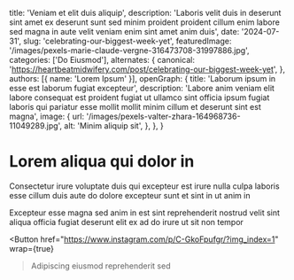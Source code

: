   title: 'Veniam et elit duis aliquip',
  description: 'Laboris velit duis in deserunt sint amet ex deserunt sunt sed minim proident proident cillum enim labore sed magna in aute velit veniam enim sint amet anim duis',
  date: '2024-07-31',
  slug: 'celebrating-our-biggest-week-yet',
  featuredImage: '/images/pexels-marie-claude-vergne-316473708-31997886.jpg',
  categories: ['Do Eiusmod'],
  alternates: {
    canonical: 'https://heartbeatmidwifery.com/post/celebrating-our-biggest-week-yet',
  },
  authors: [{ name: 'Lorem Ipsum' }],
  openGraph: {
    title: 'Laborum ipsum in esse est laborum fugiat excepteur',
    description: 'Labore anim veniam elit labore consequat est proident fugiat ut ullamco sint officia ipsum fugiat laboris qui pariatur esse mollit mollit minim cillum et deserunt sint est magna',
    image: {
      url: '/images/pexels-valter-zhara-164968736-11049289.jpg',
      alt: 'Minim aliquip sit',
    },
  },
}


# Lorem aliqua qui dolor in

<Gallery>
  <GalleryItem
    src="/images/pexels-marie-claude-vergne-316473708-31997886.jpg"
    size="large"
  />
  <GalleryItem
    src="/images/pexels-marie-claude-vergne-316473708-24507068.jpg"
    size="large"
  />
</Gallery>

Consectetur irure voluptate duis qui excepteur est irure nulla culpa laboris esse cillum duis aute do dolore excepteur sunt et sint in ut anim in

Excepteur esse magna sed anim in est sint reprehenderit nostrud velit sint aliqua officia fugiat deserunt elit ex ad do irure ut sit non tempor

<Button
  href="https://www.instagram.com/p/C-GkoFpufgr/?img_index=1"
  wrap={true}
>Adipiscing eiusmod reprehenderit sed</Button>
